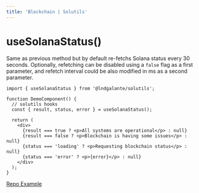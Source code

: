 ```yaml
---
title: 'Blockchain | Solutils'
---
```


# useSolanaStatus()

Same as previous method but by default re-fetchs Solana status every 30 seconds. Optionally, refetching can be disabled using a `false` flag as a first parameter, and refetch interval could be also modified in ms as a second parameter.

```tsx
import { useSolanaStatus } from '@lndgalante/solutils';

function DemoComponent() {
  // solutils hooks
  const { result, status, error } = useSolanaStatus();

  return (
    <div>
      {result === true ? <p>All systems are operational</p> : null}
      {result === false ? <p>Blockchain is having some issues</p> : null}
      {status === 'loading' ? <p>Requesting blockchain status</p> : null}
      {status === 'error' ? <p>{error}</p> : null}
    </div>
  );
}
```

[Repo Example](https://github.com/lndgalante/solutils/tree/main/docs/examples/hooks/use-solana-status)
